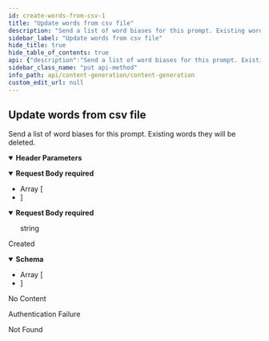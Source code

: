 ```yaml
---
id: create-words-from-csv-1
title: "Update words from csv file"
description: "Send a list of word biases for this prompt. Existing words they will be deleted."
sidebar_label: "Update words from csv file"
hide_title: true
hide_table_of_contents: true
api: {"description":"Send a list of word biases for this prompt. Existing words they will be deleted.","operationId":"createWordsFromCSV_1","parameters":[{"in":"header","name":"content-type","required":false,"schema":{"type":"string"}}],"requestBody":{"content":{"application/json":{"schema":{"type":"array","items":{"type":"object","properties":{"bias":{"type":"integer","format":"int32","description":"The bias."},"word":{"type":"string","description":"The actual word.","maxLength":1000}},"required":["bias","word"],"title":"WordRequest"}}},"text/csv":{"schema":{"type":"string"}}},"required":true},"responses":{"201":{"content":{"application/json":{"schema":{"type":"array","items":{"type":"object","description":"A Word bias.","properties":{"bias":{"type":"integer","format":"int32","description":"The bias."},"content_generation_id":{"type":"integer","format":"int64","description":"The content generatio id.","readOnly":true},"created_at":{"type":"string","format":"date-time","description":"The create date-time.","readOnly":true},"id":{"type":"integer","format":"int64","description":"The unique id.","readOnly":true},"modified_at":{"type":"string","format":"date-time","description":"The last modified date-time.","readOnly":true},"word":{"type":"string","description":"The actual word.","maxLength":1000}},"required":["bias","content_generation_id","word"],"title":"Word"}}}},"description":"Created"},"204":{"description":"No Content"},"401":{"description":"Authentication Failure"},"404":{"description":"Not Found"}},"security":[{"security_oauth2":[]}],"tags":["ContentGeneration Word biases"],"method":"put","path":"/content-generations/{contentGenerationId}/words","servers":[{"url":"https://api.wordlift.io"}],"securitySchemes":{"security_oauth2":{"flows":{"authorizationCode":{"authorizationUrl":"https://s.wordlift.io/oauth/authorize/","scopes":{"basic":"basic scope"},"tokenUrl":"https://s.wordlift.io/oauth/token/"}},"type":"oauth2"}},"jsonRequestBodyExample":[{"bias":0,"word":"string"}],"info":{"contact":{"email":"hello@wordlift.io","name":"WordLift","url":"https://wordlift.io"},"description":"Generate completions based on customized linguistic models.","license":{"name":"(c) copyright 2022-present WordLift","url":"https://wordlift.io"},"termsOfService":"https://wordlift.io/terms-of-service/","title":"Content Generation","version":"1.0"},"postman":{"name":"Update words from csv file","description":{"content":"Send a list of word biases for this prompt. Existing words they will be deleted.","type":"text/plain"},"url":{"path":["content-generations",":contentGenerationId","words"],"host":["{{baseUrl}}"],"query":[],"variable":[]},"header":[{"key":"Content-Type","value":"application/json"},{"key":"Accept","value":"application/json"}],"method":"PUT","body":{"mode":"raw","raw":"\"\"","options":{"raw":{"language":"json"}}},"auth":{"type":"oauth2","oauth2":[]}}}
sidebar_class_name: "put api-method"
info_path: api/content-generation/content-generation
custom_edit_url: null
---
```



## Update words from csv file



Send a list of word biases for this prompt. Existing words they will be deleted.

<details style={{"marginBottom":"1rem"}} data-collapsed={false} open={true}><summary style={{}}><strong>Header Parameters</strong></summary><div><ul><ParamsItem className={"paramsItem"} param={{"in":"header","name":"content-type","required":false,"schema":{"type":"string"}}}></ParamsItem></ul></div></details><MimeTabs schemaType={"request"}><TabItem label={"application/json"} value={"application/json"}><details style={{}} data-collapsed={false} open={true}><summary style={{"textAlign":"left"}}><strong>Request Body</strong><strong style={{"fontSize":"var(--ifm-code-font-size)","color":"var(--openapi-required)"}}> required</strong></summary><div style={{"textAlign":"left","marginLeft":"1rem"}}></div><ul style={{"marginLeft":"1rem"}}><li><div style={{"fontSize":"var(--ifm-code-font-size)","opacity":"0.6","marginLeft":"-.5rem","paddingBottom":".5rem"}}>Array [</div></li><SchemaItem collapsible={false} name={"bias"} required={true} schemaName={"int32"} qualifierMessage={undefined} schema={{"type":"integer","format":"int32","description":"The bias."}}></SchemaItem><SchemaItem collapsible={false} name={"word"} required={true} schemaName={"string"} qualifierMessage={"**Possible values:** `<= 1000 characters`"} schema={{"type":"string","description":"The actual word.","maxLength":1000}}></SchemaItem><li><div style={{"fontSize":"var(--ifm-code-font-size)","opacity":"0.6","marginLeft":"-.5rem"}}>]</div></li></ul></details></TabItem><TabItem label={"text/csv"} value={"text/csv"}><details style={{}} data-collapsed={false} open={true}><summary style={{"textAlign":"left"}}><strong>Request Body</strong><strong style={{"fontSize":"var(--ifm-code-font-size)","color":"var(--openapi-required)"}}> required</strong></summary><div style={{"textAlign":"left","marginLeft":"1rem"}}></div><ul style={{"marginLeft":"1rem"}}><div style={{"marginTop":".5rem","marginBottom":".5rem","marginLeft":"1rem"}}>

string

</div></ul></details></TabItem></MimeTabs><div><ApiTabs><TabItem label={"201"} value={"201"}><div>

Created

</div><div><MimeTabs schemaType={"response"}><TabItem label={"application/json"} value={"application/json"}><SchemaTabs><TabItem label={"Schema"} value={"Schema"}><details style={{}} data-collapsed={false} open={true}><summary style={{"textAlign":"left"}}><strong>Schema</strong></summary><div style={{"textAlign":"left","marginLeft":"1rem"}}></div><ul style={{"marginLeft":"1rem"}}><li><div style={{"fontSize":"var(--ifm-code-font-size)","opacity":"0.6","marginLeft":"-.5rem","paddingBottom":".5rem"}}>Array [</div></li><SchemaItem collapsible={false} name={"bias"} required={true} schemaName={"int32"} qualifierMessage={undefined} schema={{"type":"integer","format":"int32","description":"The bias."}}></SchemaItem><SchemaItem collapsible={false} name={"content_generation_id"} required={true} schemaName={"int64"} qualifierMessage={undefined} schema={{"type":"integer","format":"int64","description":"The content generatio id.","readOnly":true}}></SchemaItem><SchemaItem collapsible={false} name={"created_at"} required={false} schemaName={"date-time"} qualifierMessage={undefined} schema={{"type":"string","format":"date-time","description":"The create date-time.","readOnly":true}}></SchemaItem><SchemaItem collapsible={false} name={"id"} required={false} schemaName={"int64"} qualifierMessage={undefined} schema={{"type":"integer","format":"int64","description":"The unique id.","readOnly":true}}></SchemaItem><SchemaItem collapsible={false} name={"modified_at"} required={false} schemaName={"date-time"} qualifierMessage={undefined} schema={{"type":"string","format":"date-time","description":"The last modified date-time.","readOnly":true}}></SchemaItem><SchemaItem collapsible={false} name={"word"} required={true} schemaName={"string"} qualifierMessage={"**Possible values:** `<= 1000 characters`"} schema={{"type":"string","description":"The actual word.","maxLength":1000}}></SchemaItem><li><div style={{"fontSize":"var(--ifm-code-font-size)","opacity":"0.6","marginLeft":"-.5rem"}}>]</div></li></ul></details></TabItem><TabItem label={"Example (from schema)"} value={"Example (from schema)"}><ResponseSamples responseExample={"[\n  {\n    \"bias\": 0,\n    \"content_generation_id\": 0,\n    \"created_at\": \"2023-12-24T08:00:14.946Z\",\n    \"id\": 0,\n    \"modified_at\": \"2023-12-24T08:00:14.946Z\",\n    \"word\": \"string\"\n  }\n]"} language={"json"}></ResponseSamples></TabItem></SchemaTabs></TabItem></MimeTabs></div></TabItem><TabItem label={"204"} value={"204"}><div>

No Content

</div><div></div></TabItem><TabItem label={"401"} value={"401"}><div>

Authentication Failure

</div><div></div></TabItem><TabItem label={"404"} value={"404"}><div>

Not Found

</div><div></div></TabItem></ApiTabs></div>
      